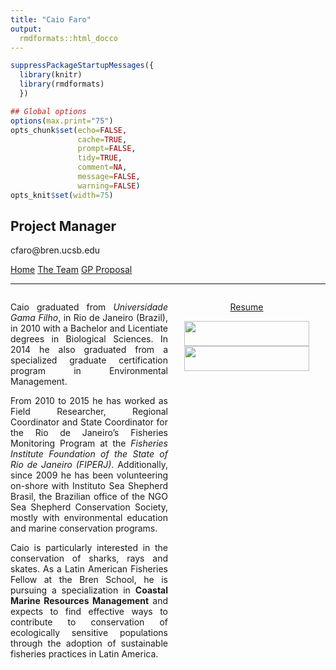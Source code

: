 ```yaml
---
title: "Caio Faro"
output:
  rmdformats::html_docco
---
```


```r
suppressPackageStartupMessages({
  library(knitr)
  library(rmdformats)
  })

## Global options
options(max.print="75")
opts_chunk$set(echo=FALSE,
               cache=TRUE,
               prompt=FALSE,
               tidy=TRUE,
               comment=NA,
               message=FALSE,
               warning=FALSE)
opts_knit$set(width=75)
```

<STYLE TYPE="text/css">
<!--
BODY
  {
  text-align:justify;
  }
-->
</STYLE>

## Project Manager


cfaro@bren.ucsb.edu
    

<div align="center" id="contentBox" style="margin:10px auto; width:100%">

  <a href="../" class="btn btn-primary btn-sm">Home</a>   <a href="./" class="btn btn-primary btn-sm">The Team</a>    <a href="../proposal.html" class="btn btn-primary btn-sm">GP Proposal</a>

</div>
    

_____

<div id="column1" style="float:left; margin:0; width:50%;">

<p>
Caio graduated from *Universidade Gama Filho*, in Rio de Janeiro (Brazil), in 2010 with a Bachelor and Licentiate degrees in Biological Sciences. In 2014 he also graduated from a specialized graduate certification program in Environmental Management.

From 2010 to 2015 he has worked as Field Researcher, Regional Coordinator and State Coordinator for the Rio de Janeiro’s Fisheries Monitoring Program at the *Fisheries Institute Foundation of the State of Rio de Janeiro (FIPERJ)*. Additionally, since 2009 he has been volunteering on-shore with Instituto Sea Shepherd Brasil, the Brazilian office of the NGO Sea Shepherd Conservation Society, mostly with environmental education and marine conservation programs.

Caio is particularly interested in the conservation of sharks, rays and skates. As a Latin American Fisheries Fellow at the Bren School, he is pursuing a specialization in **Coastal Marine Resources Management** and expects to find effective ways to contribute to conservation of ecologically sensitive populations through the adoption of sustainable fisheries practices in Latin America.

</p>
</div>

<div id="column1" style="float:left; margin:0; width:50%;">
<center>
<a href="./caio.pdf" class="btn btn-primary btn-sm">Resume</a>

<img src="figures/caio2.jpg" width="200px" height="40px" />
<img src="figures/caio1.jpg" width="200px" height="40px" />
</center>
</div>
_____

